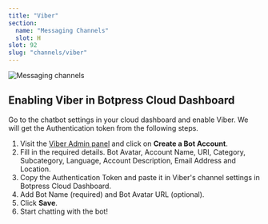 ```yaml
---
title: "Viber"
section:
  name: "Messaging Channels"
  slot: H
slot: 92
slug: "channels/viber"
---
```


![Messaging channels](/viber-banner.png)

## Enabling Viber in Botpress Cloud Dashboard

Go to the chatbot settings in your cloud dashboard and enable Viber. We will get the Authentication token from the following steps.

1. Visit the [Viber Admin panel](https://partners.viber.com/login/) and click on **Create a Bot Account**.
2. Fill in the required details. Bot Avatar, Account Name, URI, Category, Subcategory, Language, Account Description, Email Address and Location.
3. Copy the Authentication Token and paste it in Viber's channel settings in Botpress Cloud Dashboard.
4. Add Bot Name (required) and Bot Avatar URL (optional).
5. Click **Save**.
6. Start chatting with the bot!
